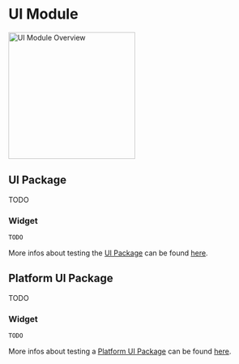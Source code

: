 # UI Module

<Image
  src="assets/ui_module_overview.svg"
  alt="UI Module Overview"
  zoom={false}
  height="250"
/>

## UI Package

TODO

### Widget

```dart
TODO
```

More infos about testing the [UI Package](/architecture/ui-module#ui-package) can be found [here](/architecture/testing#testing-ui-package).

## Platform UI Package

TODO

### Widget

```dart
TODO
```

More infos about testing a [Platform UI Package](/architecture/ui-module#platform-ui-package) can be found [here](/architecture/testing#testing-ui-package).
